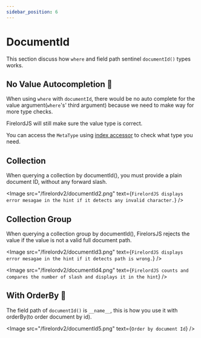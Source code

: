 ```yaml
---
sidebar_position: 6
---
```


# DocumentId

This section discuss how `where` and field path sentinel `documentId()` types works.


## No Value Autocompletion 🐧

When using `where` with `documentId`, there would be no auto complete for the value argument(`where`'s' third argument) because we need to make way for more type checks.

FirelordJS will still make sure the value type is correct.

You can access the `MetaType` using [index accessor](./guides/metatype) to check what type you need.

## Collection

When querying a collection by documentId(), you must provide a plain document ID, without any forward slash.

<Image
	src="/firelordv2/documentId2.png"
	text={`FirelordJS displays error mesagae in the hint if it detects any invalid character.`}
/>

## Collection Group

When querying a collection group by documentId(), FirelorsJS rejects the value if the value is not a valid full document path.

<Image
	src="/firelordv2/documentId3.png"
	text={`FirelordJS displays error mesagae in the hint if it detects path is wrong.`}
/>

<Image
	src="/firelordv2/documentId4.png"
	text={`FirelordJS counts and compares the number of slash and displays it in the hint`}
/>

## With OrderBy 🦜

The field path of `documentId()` is `__name__`, this is how you use it with orderBy(to order document by id).

<Image src="/firelordv2/documentId5.png" text={`Order by document Id`} />

